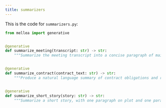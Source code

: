 ```yaml
---
title: summarizers
---
```


This is the code for `summarizers.py`:
<CodeGroup>

```python Python
from mellea import generative


@generative
def summarize_meeting(transcript: str) -> str:
    """Summarize the meeting transcript into a concise paragraph of main points."""


@generative
def summarize_contract(contract_text: str) -> str:
    """Produce a natural language summary of contract obligations and risks."""


@generative
def summarize_short_story(story: str) -> str:
    """Summarize a short story, with one paragraph on plot and one paragraph on braod themes."""

```
</CodeGroup>
